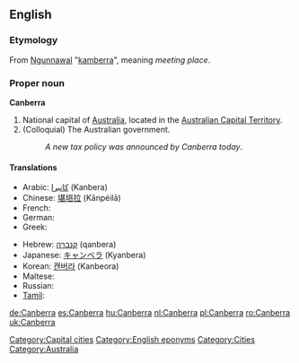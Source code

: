 {{wikipedia}}
==English==

===Etymology===
From [[w:Ngunnawal language|Ngunnawal]] "[[kamberra]]", meaning ''meeting place''.

===Proper noun===
'''Canberra'''
# National capital of [[Australia]], located in the [[Australian Capital Territory]].
# (Colloquial) The Australian government.
#: ''A new tax policy was announced by Canberra today''.

====Translations====
{{trans-top|Capital of Australia}}
*Arabic: [[كانبرا]] (Kanbera)
*Chinese: [[堪培拉]] (Kānpéilā)
*French: {{t-|fr|Canberra}}
* German: {{t+|de|Canberra}}
*Greek: {{t-|el|Καμπέρα|f|tr=Kambéra|sc=Grek}}
{{trans-mid}}
*Hebrew: [[קנברה]] (qanbera)
*Japanese: [[キャンベラ]] (Kyanbera)
*Korean: [[캔버라]] (Kanbeora)
* Maltese: {{t|mt|Kanberra|xs=Maltese}}
*Russian: {{t|ru|Канберра|f|tr=Kanbérra, Kánberra|sc=Cyrl}}
* [[Tamil]]: {{t|ta|கான்பரா|sc=Taml|xs=Tamil}}
{{trans-bottom}}

[[Category:Capital cities]]
[[Category:English eponyms]]
[[Category:Cities]]
[[Category:Australia]]

[[de:Canberra]]
[[es:Canberra]]
[[hu:Canberra]]
[[nl:Canberra]]
[[pl:Canberra]]
[[ro:Canberra]]
[[uk:Canberra]]